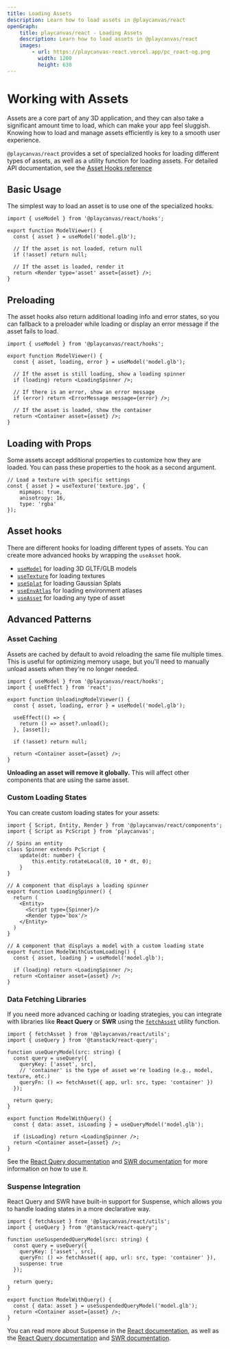 ```yaml
---
title: Loading Assets
description: Learn how to load assets in @playcanvas/react
openGraph:
    title: playcanvas/react - Loading Assets
    description: Learn how to load assets in @playcanvas/react
    images:
        - url: https://playcanvas-react.vercel.app/pc_react-og.png
          width: 1200
          height: 630
---
```



# Working with Assets

Assets are a core part of any 3D application, and they can also take a significant amount time to load, which can make your app feel sluggish. Knowing how to load and manage assets efficiently is key to a smooth user experience.

`@playcanvas/react` provides a set of specialized hooks for loading different types of assets, as well as a utility function for loading assets. For detailed API documentation, see the [Asset Hooks reference](/docs/api/hooks/use-asset)

## Basic Usage

The simplest way to load an asset is to use one of the specialized hooks.

```tsx copy filename="model-viewer.tsx"
import { useModel } from '@playcanvas/react/hooks';

export function ModelViewer() {
  const { asset } = useModel('model.glb');

  // If the asset is not loaded, return null    
  if (!asset) return null;

  // If the asset is loaded, render it
  return <Render type='asset' asset={asset} />;
}
```

## Preloading

The asset hooks also return additional loading info and error states, so you can fallback to a preloader while loading or display an error message if the asset fails to load.

```tsx copy filename="model-viewer.tsx"
import { useModel } from '@playcanvas/react/hooks';

export function ModelViewer() {
  const { asset, loading, error } = useModel('model.glb');

  // If the asset is still loading, show a loading spinner
  if (loading) return <LoadingSpinner />;

  // If there is an error, show an error message
  if (error) return <ErrorMessage message={error} />;

  // If the asset is loaded, show the container
  return <Container asset={asset} />;
}
```

## Loading with Props

Some assets accept additional properties to customize how they are loaded. You can pass these properties to the hook as a second argument.

```tsx copy
// Load a texture with specific settings
const { asset } = useTexture('texture.jpg', {
    mipmaps: true,
    anisotropy: 16,
    type: 'rgba'
});
```

## Asset hooks

There are different hooks for loading different types of assets. You can create more advanced hooks by wrapping the `useAsset` hook.

- [`useModel`](/docs/api/hooks/use-asset#usemodel) for loading 3D GLTF/GLB models
- [`useTexture`](/docs/api/hooks/use-asset#usetexture) for loading textures
- [`useSplat`](/docs/api/hooks/use-asset#usesplat) for loading Gaussian Splats
- [`useEnvAtlas`](/docs/api/hooks/use-asset#useenvatlas) for loading environment atlases
- [`useAsset`](/docs/api/hooks/use-asset#useasset) for loading any type of asset

## Advanced Patterns

### Asset Caching

Assets are cached by default to avoid reloading the same file multiple times. This is useful for optimizing memory usage, but you'll need to manually unload assets when they're no longer needed.

```tsx copy filename="unloading-model-viewer.tsx"
import { useModel } from '@playcanvas/react/hooks';
import { useEffect } from 'react';

export function UnloadingModelViewer() {
  const { asset, loading, error } = useModel('model.glb');

  useEffect(() => {
    return () => asset?.unload();
  }, [asset]);

  if (!asset) return null;

  return <Container asset={asset} />;
}
```

<Callout type="warning">
<b>Unloading an asset will remove it globally.</b> This will affect other components that are using the same asset.
</Callout>

### Custom Loading States

You can create custom loading states for your assets:

```tsx copy filename="loading-spinner.tsx"
import { Script, Entity, Render } from '@playcanvas/react/components';
import { Script as PcScript } from 'playcanvas';

// Spins an entity
class Spinner extends PcScript {
    update(dt: number) {
        this.entity.rotateLocal(0, 10 * dt, 0);
    }
}

// A component that displays a loading spinner
export function LoadingSpinner() {
  return (
    <Entity>
      <Script type={Spinner}/>
      <Render type='box'/>
    </Entity>
  )
}

// A component that displays a model with a custom loading state
export function ModelWithCustomLoading() {
  const { asset, loading } = useModel('model.glb');
    
  if (loading) return <LoadingSpinner />;
  return <Container asset={asset} />;
}
```

### Data Fetching Libraries

If you need more advanced caching or loading strategies, you can integrate with libraries like **React Query** or **SWR** using the [`fetchAsset`](/docs/api/utils/fetch-asset) utility function.

```tsx copy filename="model-with-query.tsx"
import { fetchAsset } from '@playcanvas/react/utils';
import { useQuery } from '@tanstack/react-query';

function useQueryModel(src: string) {
  const query = useQuery({
    queryKey: ['asset', src],
    // 'container' is the type of asset we're loading (e.g., model, texture, etc.)
    queryFn: () => fetchAsset({ app, url: src, type: 'container' })
  });

  return query;
}

export function ModelWithQuery() {
  const { data: asset, isLoading } = useQueryModel('model.glb');

  if (isLoading) return <LoadingSpinner />;
  return <Container asset={asset} />;
}
```

See the [React Query documentation](https://tanstack.com/query/latest) and [SWR documentation](https://swr.vercel.app/) for more information on how to use it.

### Suspense Integration

React Query and SWR have built-in support for Suspense, which allows you to handle loading states in a more declarative way.

```tsx copy
import { fetchAsset } from '@playcanvas/react/utils';
import { useQuery } from '@tanstack/react-query';

function useSuspendedQueryModel(src: string) {
  const query = useQuery({
    queryKey: ['asset', src],
    queryFn: () => fetchAsset({ app, url: src, type: 'container' }),
    suspense: true
  });

  return query;
}

export function ModelWithQuery() {
  const { data: asset } = useSuspendedQueryModel('model.glb');
  return <Container asset={asset} />;
}
```

You can read more about Suspense in the [React documentation](https://react.dev/reference/react/Suspense), as well as the [React Query documentation](https://tanstack.com/query/v4/docs/framework/react/guides/suspense) and [SWR documentation](https://swr.vercel.app/docs/suspense).
